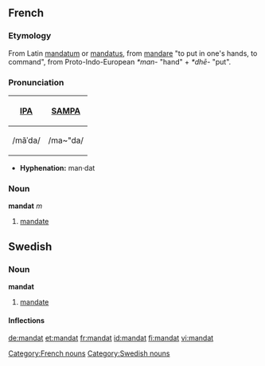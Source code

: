 ==French==
===Etymology===
From Latin [[mandatum]] or [[mandatus]], from [[mandare]] "to put in one's hands, to command", from Proto-Indo-European ''*man-'' "hand" + ''*dhē-'' "put".

===Pronunciation===
{| border=1 cellpadding=5
! [[w:International Phonetic Alphabet|IPA]] !! [[w:SAMPA|SAMPA]]
|-
| /mãˈda/ || /ma~"da/
|}

*'''Hyphenation:''' man·dat

===Noun===
'''mandat''' ''m''
# [[mandate]]

[[Category:French nouns]]

==Swedish==
===Noun===
'''mandat'''

#[[mandate]]

====Inflections====
{{sv-noun|gender=Neuter|mandat|mandatet|mandat|mandaten|mandats|mandatets|mandats|mandatens}}

[[Category:Swedish nouns]]

[[de:mandat]]
[[et:mandat]]
[[fr:mandat]]
[[id:mandat]]
[[fi:mandat]]
[[vi:mandat]]